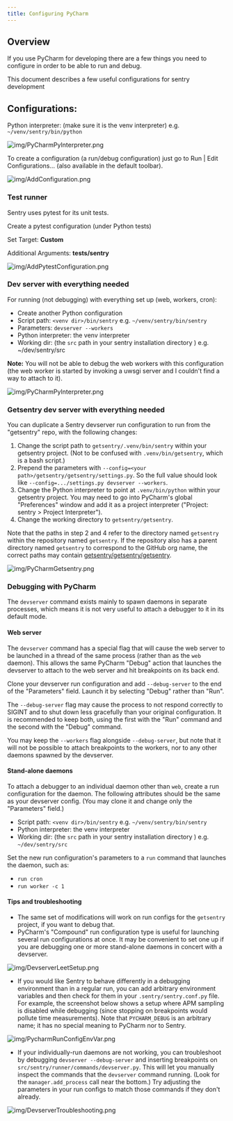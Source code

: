 ```yaml
---
title: Configuring PyCharm
---
```


## Overview

If you use PyCharm for developing there are a few things you need to configure in order to be able to run and debug.

This document describes a few useful configurations for sentry development

## Configurations:

Python interpreter: (make sure it is the venv interpreter) e.g. `~/venv/sentry/bin/python`

![img/PyCharmPyInterpreter.png](img/PyCharmPyInterpreter.png)

To create a configuration (a run/debug configuration) just go to Run | Edit Configurations... (also available in the default toolbar).

![img/AddConfiguration.png](img/AddConfiguration.png)

### Test runner

Sentry uses pytest for its unit tests.

Create a pytest configuration (under Python tests)

Set Target: **Custom**

Additional Arguments: **tests/sentry**

![img/AddPytestConfiguration.png](img/AddPytestConfiguration.png)

### Dev server with everything needed

For running (not debugging) with everything set up (web, workers, cron):

- Create another Python configuration
- Script path: `<venv dir>/bin/sentry` e.g. `~/venv/sentry/bin/sentry`
- Parameters: `devserver --workers`
- Python interpreter: the venv interpreter
- Working dir: (the `src` path in your sentry installation directory ) e.g. ~/dev/sentry/src

**Note:** You will not be able to debug the web workers with this configuration (the web worker is started by invoking a uwsgi server and I couldn't find a way to attach to it).

![img/PyCharmPyInterpreter.png](img/PyCharmPyInterpreter.png)

### Getsentry dev server with everything needed

You can duplicate a Sentry devserver run configuration to run from the "getsentry" repo, with the following changes:

1. Change the script path to `getsentry/.venv/bin/sentry` within your getsentry project. (Not to be confused with `.venv/bin/getsentry`, which is a bash script.)
2. Prepend the parameters with `--config=<your path>/getsentry/getsentry/settings.py`. So the full value should look like `--config=.../settings.py devserver --workers`.
3. Change the Python interpreter to point at `.venv/bin/python` within your getsentry project. You may need to go into PyCharm's global "Preferences" window and add it as a project interpreter ("Project: sentry > Project Interpreter").
4. Change the working directory to `getsentry/getsentry`.

Note that the paths in step 2 and 4 refer to the directory named `getsentry` within the repository named `getsentry`. If the repository also has a parent directory named `getsentry` to correspond to the GitHub org name, the correct paths may contain [getsentry/getsentry/getsentry](https://en.wikipedia.org/wiki/Semantic_satiation).

![img/PyCharmGetsentry.png](img/PyCharmGetsentry.png)

### Debugging with PyCharm

The `devserver` command exists mainly to spawn daemons in separate processes, which means it is not very useful to attach a debugger to it in its default mode.

#### Web server

The `devserver` command has a special flag that will cause the web server to be launched in a thread of the same process (rather than as the `web` daemon). This allows the same PyCharm "Debug" action that launches the devserver to attach to the web server and hit breakpoints on its back end.

Clone your devserver run configuration and add `--debug-server` to the end of the "Parameters" field. Launch it by selecting "Debug" rather than "Run".

The `--debug-server` flag may cause the process to not respond correctly to SIGINT and to shut down less gracefully than your original configuration. It is recommended to keep both, using the first with the "Run" command and the second with the "Debug" command.

You may keep the `--workers` flag alongside `--debug-server`, but note that it will not be possible to attach breakpoints to the workers, nor to any other daemons spawned by the devserver.

#### Stand-alone daemons

To attach a debugger to an individual daemon other than `web`, create a run configuration for the daemon. The following attributes should be the same as your devserver config. (You may clone it and change only the "Parameters" field.)

- Script path: `<venv dir>/bin/sentry` e.g. `~/venv/sentry/bin/sentry`
- Python interpreter: the venv interpreter
- Working dir: (the `src` path in your sentry installation directory ) e.g. `~/dev/sentry/src`

Set the new run configuration's parameters to a `run` command that launches the daemon, such as:

- `run cron`
- `run worker -c 1`

#### Tips and troubleshooting

- The same set of modifications will work on run configs for the `getsentry` project, if you want to debug that.
- PyCharm's "Compound" run configuration type is useful for launching several run configurations at once. It may be convenient to set one up if you are debugging one or more stand-alone daemons in concert with a devserver.

![img/DevserverLeetSetup.png](img/DevserverLeetSetup.png)

- If you would like Sentry to behave differently in a debugging environment than in a regular run, you can add arbitrary environment variables and then check for them in your `.sentry/sentry.conf.py` file. For example, the screenshot below shows a setup where APM sampling is disabled while debugging (since stopping on breakpoints would pollute time measurements). Note that `PYCHARM_DEBUG` is an arbitrary name; it has no special meaning to PyCharm nor to Sentry.

![img/PycharmRunConfigEnvVar.png](img/PycharmRunConfigEnvVar.png)

- If your individually-run daemons are not working, you can troubleshoot by debugging `devserver --debug-server` and inserting breakpoints on `src/sentry/runner/commands/devserver.py`. This will let you manually inspect the commands that the `devserver` command running. (Look for the `manager.add_process` call near the bottom.) Try adjusting the parameters in your run configs to match those commands if they don't already.

![img/DevserverTroubleshooting.png](img/DevserverTroubleshooting.png)
